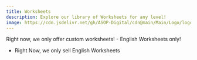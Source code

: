 ```yaml
---
title: Worksheets
description: Explore our library of Worksheets for any level!
image: https://cdn.jsdelivr.net/gh/ASOP-Digital/cdn@main/Main/Logo/logo.png
---
```



<Aside type='note'> 
    Right now, we only offer custom worksheets!
        - English Worksheets only!
 </Aside>


- Right Now, we only sell English Worksheets



